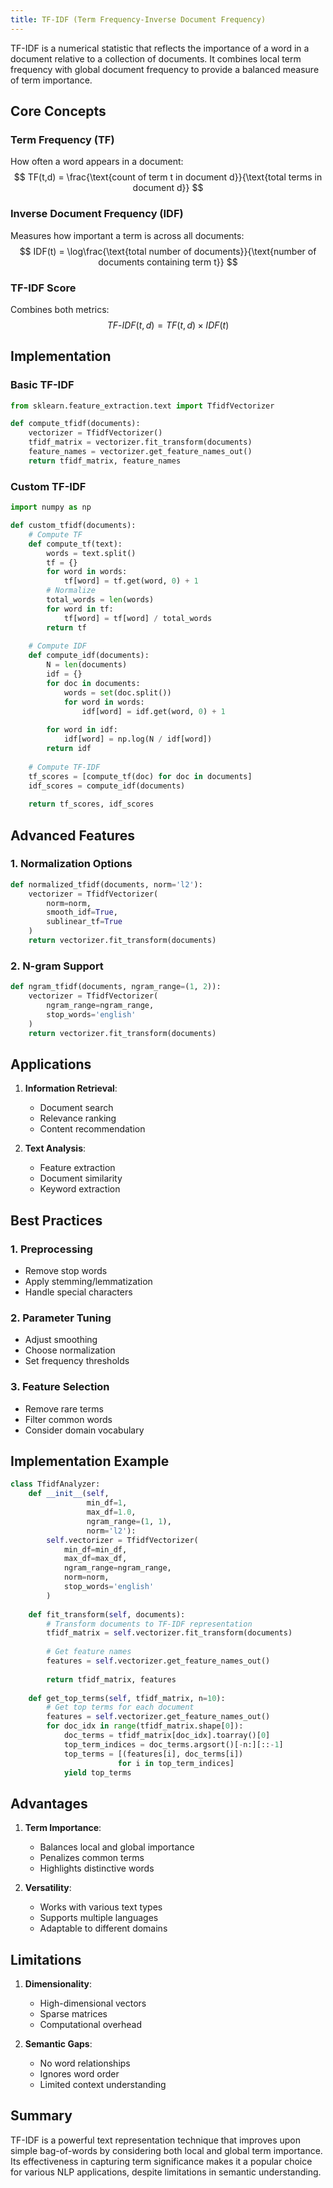 ```yaml
---
title: TF-IDF (Term Frequency-Inverse Document Frequency)
---
```


TF-IDF is a numerical statistic that reflects the importance of a word in a document relative to a collection of documents. It combines local term frequency with global document frequency to provide a balanced measure of term importance.

## Core Concepts

### Term Frequency (TF)
How often a word appears in a document:
$$
TF(t,d) = \frac{\text{count of term t in document d}}{\text{total terms in document d}}
$$

### Inverse Document Frequency (IDF)
Measures how important a term is across all documents:
$$
IDF(t) = \log\frac{\text{total number of documents}}{\text{number of documents containing term t}}
$$

### TF-IDF Score
Combines both metrics:
$$
TF\text{-}IDF(t,d) = TF(t,d) \times IDF(t)
$$

## Implementation

### Basic TF-IDF
```python
from sklearn.feature_extraction.text import TfidfVectorizer

def compute_tfidf(documents):
    vectorizer = TfidfVectorizer()
    tfidf_matrix = vectorizer.fit_transform(documents)
    feature_names = vectorizer.get_feature_names_out()
    return tfidf_matrix, feature_names
```

### Custom TF-IDF
```python
import numpy as np

def custom_tfidf(documents):
    # Compute TF
    def compute_tf(text):
        words = text.split()
        tf = {}
        for word in words:
            tf[word] = tf.get(word, 0) + 1
        # Normalize
        total_words = len(words)
        for word in tf:
            tf[word] = tf[word] / total_words
        return tf
    
    # Compute IDF
    def compute_idf(documents):
        N = len(documents)
        idf = {}
        for doc in documents:
            words = set(doc.split())
            for word in words:
                idf[word] = idf.get(word, 0) + 1
        
        for word in idf:
            idf[word] = np.log(N / idf[word])
        return idf
    
    # Compute TF-IDF
    tf_scores = [compute_tf(doc) for doc in documents]
    idf_scores = compute_idf(documents)
    
    return tf_scores, idf_scores
```

## Advanced Features

### 1. Normalization Options
```python
def normalized_tfidf(documents, norm='l2'):
    vectorizer = TfidfVectorizer(
        norm=norm,
        smooth_idf=True,
        sublinear_tf=True
    )
    return vectorizer.fit_transform(documents)
```

### 2. N-gram Support
```python
def ngram_tfidf(documents, ngram_range=(1, 2)):
    vectorizer = TfidfVectorizer(
        ngram_range=ngram_range,
        stop_words='english'
    )
    return vectorizer.fit_transform(documents)
```

## Applications

1. **Information Retrieval**:
   - Document search
   - Relevance ranking
   - Content recommendation

2. **Text Analysis**:
   - Feature extraction
   - Document similarity
   - Keyword extraction

## Best Practices

### 1. Preprocessing
- Remove stop words
- Apply stemming/lemmatization
- Handle special characters

### 2. Parameter Tuning
- Adjust smoothing
- Choose normalization
- Set frequency thresholds

### 3. Feature Selection
- Remove rare terms
- Filter common words
- Consider domain vocabulary

## Implementation Example

```python
class TfidfAnalyzer:
    def __init__(self,
                 min_df=1,
                 max_df=1.0,
                 ngram_range=(1, 1),
                 norm='l2'):
        self.vectorizer = TfidfVectorizer(
            min_df=min_df,
            max_df=max_df,
            ngram_range=ngram_range,
            norm=norm,
            stop_words='english'
        )
        
    def fit_transform(self, documents):
        # Transform documents to TF-IDF representation
        tfidf_matrix = self.vectorizer.fit_transform(documents)
        
        # Get feature names
        features = self.vectorizer.get_feature_names_out()
        
        return tfidf_matrix, features
    
    def get_top_terms(self, tfidf_matrix, n=10):
        # Get top terms for each document
        features = self.vectorizer.get_feature_names_out()
        for doc_idx in range(tfidf_matrix.shape[0]):
            doc_terms = tfidf_matrix[doc_idx].toarray()[0]
            top_term_indices = doc_terms.argsort()[-n:][::-1]
            top_terms = [(features[i], doc_terms[i]) 
                        for i in top_term_indices]
            yield top_terms
```

## Advantages

1. **Term Importance**:
   - Balances local and global importance
   - Penalizes common terms
   - Highlights distinctive words

2. **Versatility**:
   - Works with various text types
   - Supports multiple languages
   - Adaptable to different domains

## Limitations

1. **Dimensionality**:
   - High-dimensional vectors
   - Sparse matrices
   - Computational overhead

2. **Semantic Gaps**:
   - No word relationships
   - Ignores word order
   - Limited context understanding

## Summary

TF-IDF is a powerful text representation technique that improves upon simple bag-of-words by considering both local and global term importance. Its effectiveness in capturing term significance makes it a popular choice for various NLP applications, despite limitations in semantic understanding. 